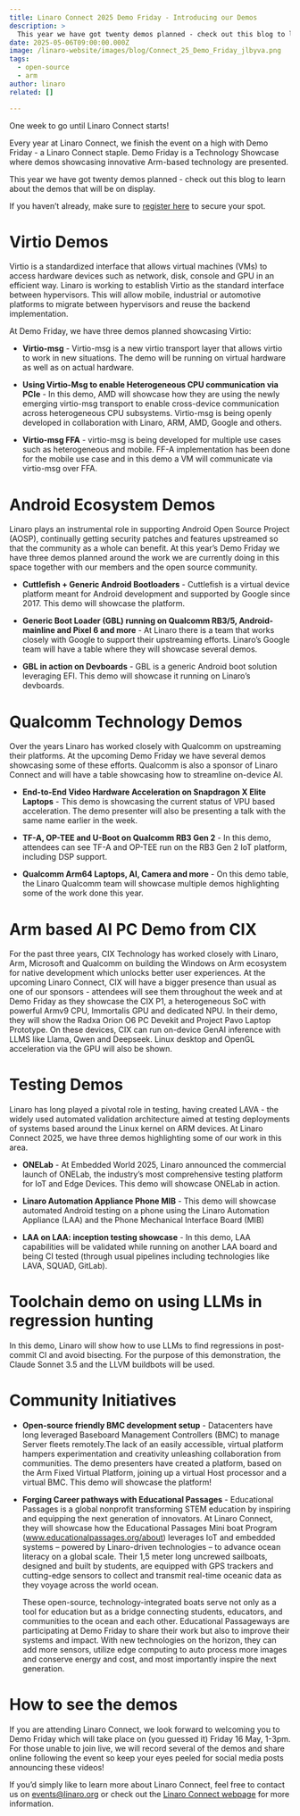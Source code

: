 ```yaml
---
title: Linaro Connect 2025 Demo Friday - Introducing our Demos
description: >
  This year we have got twenty demos planned - check out this blog to learn about the demos that will be on display.
date: 2025-05-06T09:00:00.000Z
image: /linaro-website/images/blog/Connect_25_Demo_Friday_jlbyva.png
tags:
  - open-source
  - arm
author: linaro
related: []

---
```


One week to go until Linaro Connect starts!

Every year at Linaro Connect, we finish the event on a high with Demo Friday - a Linaro Connect staple. Demo Friday is a Technology Showcase where demos showcasing innovative Arm-based technology are presented. 

This year we have got twenty demos planned - check out this blog to learn about the demos that will be on display.

If you haven’t already, make sure to [register here](https://www.linaro.org/connect/registration) to secure your spot. 

# Virtio Demos

Virtio is a standardized interface that allows virtual machines (VMs) to access hardware devices such as network, disk, console and GPU in an efficient way. Linaro is working to establish Virtio as the standard interface between hypervisors. This will allow mobile, industrial or automotive platforms to migrate between hypervisors and reuse the backend implementation.

At Demo Friday, we have three demos planned showcasing Virtio:

* **Virtio-msg** - Virtio-msg is a new virtio transport layer that allows virtio to work in new situations. The demo will be running on virtual hardware as well as on actual hardware. 

* **Using Virtio-Msg to enable Heterogeneous CPU communication via PCIe** - In this demo, AMD will showcase how they are using the newly emerging virtio-msg transport to enable cross-device communication across heterogeneous CPU subsystems. Virtio-msg is being openly developed in collaboration with Linaro, ARM, AMD, Google and others. 

* **Virtio-msg FFA** - virtio-msg is being developed for multiple use cases such as heterogeneous and mobile. FF-A implementation has been done for the mobile use case and in this demo a VM will communicate via virtio-msg over FFA. 

# Android Ecosystem Demos

Linaro plays an instrumental role in supporting Android Open Source Project (AOSP), continually getting security patches and features upstreamed so that the community as a whole can benefit. At this year’s Demo Friday we have three demos planned around the work we are currently doing in this space together with our members and the open source community. 

* **Cuttlefish + Generic Android Bootloaders** - Cuttlefish is a virtual device platform meant for Android development and supported by Google since 2017. This demo will showcase the platform. 

* **Generic Boot Loader (GBL) running on Qualcomm RB3/5, Android-mainline and Pixel 6 and more** - At Linaro there is a team that works closely with Google to support their upstreaming efforts. Linaro’s Google team will have a table where they will showcase several demos.

* **GBL in action on Devboards** - GBL is a generic Android boot solution leveraging EFI. This demo will showcase it running on Linaro’s devboards. 

# Qualcomm Technology Demos

Over the years Linaro has worked closely with Qualcomm on upstreaming their platforms. At the upcoming Demo Friday we have several demos showcasing some of these efforts. Qualcomm is also a sponsor of Linaro Connect and will have a table showcasing how to streamline on-device AI.

* **End-to-End Video Hardware Acceleration on Snapdragon X Elite Laptops** - This demo is showcasing the current status of VPU based acceleration. The demo presenter will also be presenting a talk with the same name earlier in the week. 

* **TF-A, OP-TEE and U-Boot on Qualcomm RB3 Gen 2** - In this demo, attendees can see TF-A and OP-TEE run on the RB3 Gen 2 IoT platform, including DSP support.

* **Qualcomm Arm64 Laptops, AI, Camera and more** - On this demo table, the Linaro Qualcomm team will showcase multiple demos highlighting some of the work done this year. 

# Arm based AI PC Demo from CIX 

For the past three years, CIX Technology has worked closely with Linaro, Arm, Microsoft and Qualcomm on building the Windows on Arm ecosystem for native development which unlocks better user experiences. At the upcoming Linaro Connect, CIX will have a bigger presence than usual as one of our sponsors - attendees will see them throughout the week and at Demo Friday as they showcase the CIX P1, a heterogeneous SoC with powerful Armv9 CPU, Immortalis GPU and dedicated NPU. In their demo, they will show the Radxa Orion O6 PC Devekit and Project Pavo Laptop Prototype. On these devices, CIX can run on-device GenAI inference with LLMS like Llama, Qwen and Deepseek. Linux desktop and OpenGL acceleration via the GPU will also be shown. 

# Testing Demos

Linaro has long played a pivotal role in testing, having created LAVA - the widely used automated validation architecture aimed at testing deployments of systems based around the Linux kernel on ARM devices. At Linaro Connect 2025, we have three demos highlighting some of our work in this area.

* **ONELab** - At Embedded World 2025, Linaro announced the commercial launch of ONELab, the industry’s most comprehensive testing platform for IoT and Edge Devices. This demo will showcase ONELab in action.

* **Linaro Automation Appliance Phone MIB** - This demo will showcase automated Android testing on a phone using the Linaro Automation Appliance (LAA) and the Phone Mechanical Interface Board (MIB)

* **LAA on LAA: inception testing showcase** - In this demo, LAA capabilities will be validated while running on another LAA board and being CI tested (through usual pipelines including technologies like LAVA, SQUAD, GitLab). 

# Toolchain demo on using LLMs in regression hunting

In this demo, Linaro will show how to use LLMs to find regressions in post-commit CI and avoid bisecting. For the purpose of this demonstration, the Claude Sonnet 3.5 and the LLVM buildbots will be used.

# Community Initiatives

* **Open-source friendly BMC development setup** - Datacenters have long leveraged Baseboard Management Controllers (BMC) to manage Server fleets remotely.The lack of an easily accessible, virtual platform hampers experimentation and creativity unleashing collaboration from communities. The demo presenters have created a platform, based on the Arm Fixed Virtual Platform, joining up a virtual Host processor and a virtual BMC. This demo will showcase the platform!

* **Forging Career pathways with Educational Passages** - Educational Passages is a global nonprofit transforming STEM education by inspiring and equipping the next generation of innovators.  At Linaro Connect, they will showcase how the Educational Passages Mini boat Program (www.educationalpassages.org/about) leverages IoT and embedded systems – powered by Linaro-driven technologies – to advance ocean literacy on a global scale. Their 1,5 meter long uncrewed sailboats, designed and built by students, are equipped with GPS trackers and cutting-edge sensors to collect and transmit real-time oceanic data as they voyage across the world ocean. 

    These open-source, technology-integrated boats serve not only as a tool for education but as a bridge connecting students, educators, and communities to the ocean and each other. Educational Passageways are participating at Demo Friday to share their work but also to improve their systems and impact. With new technologies on the horizon, they can add more sensors, utilize edge computing to auto process more images and conserve energy and cost, and most importantly inspire the next generation. 

# How to see the demos

If you are attending Linaro Connect, we look forward to welcoming you to Demo Friday which will take place on (you guessed it) Friday 16 May, 1-3pm. For those unable to join live, we will record several of the demos and share online following the event so keep your eyes peeled for social media posts announcing these videos!

If you’d simply like to learn more about Linaro Connect, feel free to contact us on [events@linaro.org](mailto:events@linaro.org) or check out the [Linaro Connect webpage](https://www.linaro.org/connect/) for more information.
